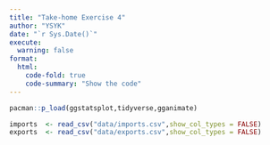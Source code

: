 ```yaml
---
title: "Take-home Exercise 4"
author: "YSYK"
date: "`r Sys.Date()`"
execute: 
  warning: false
format:
  html:
    code-fold: true
    code-summary: "Show the code"
---
```


```r
pacman::p_load(ggstatsplot,tidyverse,gganimate)
```

```r
imports  <- read_csv("data/imports.csv",show_col_types = FALSE) 
exports  <- read_csv("data/exports.csv",show_col_types = FALSE) 
```
